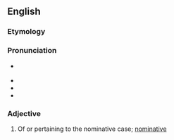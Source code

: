 ==English==

===Etymology===
{{suffix|en|nominative|al}}

===Pronunciation===
* {{a|GenAm}} {{IPA|en|/ˌnɑmɪnəˈtivəl/}}
* {{hyphenation|en|nom|i|na|ti|val}}
* {{rhymes|en|iːvəl}}
* {{rhymes|en|aɪvəl|s=5}}

===Adjective===
{{en-adj|-}}

# {{lb|en|grammar}} Of or pertaining to the nominative case; [[nominative]]
